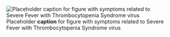 ![Placeholder __caption__ for figure with symptoms related to Severe Fever with Thrombocytopenia Syndrome virus](/img/placeholder.jpg)